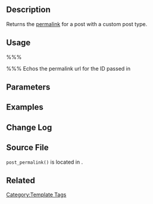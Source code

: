 {{Deprecated|new_function=get_permalink|version=4.4}}

{{Languages|
{{en|Function Reference/post_permalink}}
{{ja|テンプレートタグ/post_permalink}}
}}
== Description ==

Returns the [[Glossary#Permalink|permalink]] for a post with a custom post type.

== Usage ==

%%% <?php echo post_permalink( $ID ); ?> %%%
Echos the permalink url for the ID passed in

== Parameters ==

{{Parameter|$post_id|integer|ID of the post or page that you wish to retrieve the link for.|required|0 }}

== Examples ==


== Change Log ==


== Source File ==

<tt>post_permalink()</tt> is located in {{Trac|wp-includes/link-template.php}}.

== Related ==

{{Permalink Tags}}

{{Tag Footer}}

[[Category:Template Tags]]